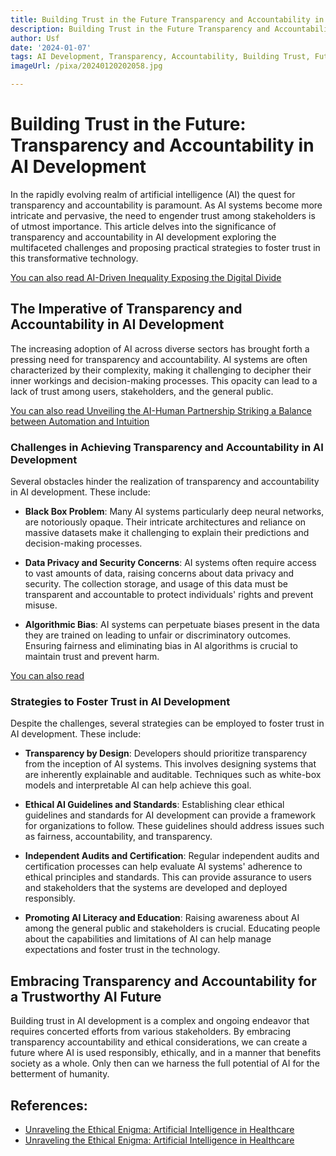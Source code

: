 ```yaml
---
title: Building Trust in the Future Transparency and Accountability in AI Development
description: Building Trust in the Future Transparency and Accountability in AI Development
author: Usf
date: '2024-01-07'
tags: AI Development, Transparency, Accountability, Building Trust, Future
imageUrl: /pixa/20240120202058.jpg

---
```

# Building Trust in the Future: Transparency and Accountability in AI Development

In the rapidly  evolving realm of artificial intelligence (AI) the quest for transparency  and accountability is paramount. As AI systems become  more intricate and pervasive, the need to engender trust among stakeholders is of  utmost  importance. This article delves  into the significance of transparency and accountability in AI development exploring the  multifaceted  challenges  and proposing practical strategies to foster trust in this transformative  technology.

[You can also  read AI-Driven Inequality Exposing the  Digital Divide](AI-Driven%20Inequality%20Exposing%20the%20Digital%20Divide)


## The Imperative of Transparency and Accountability in AI Development

The increasing  adoption of AI across  diverse sectors has brought forth a pressing need for transparency  and accountability.  AI  systems are often characterized by their complexity, making it challenging to decipher their inner workings and decision-making processes. This  opacity can  lead to a lack of trust among users,  stakeholders,  and the  general public.

[You can also read Unveiling the  AI-Human Partnership Striking a Balance between Automation and  Intuition](Unveiling%20the%20AI-Human%20Partnership%20Striking%20a%20Balance%20between%20Automation%20and%20Intuition)


### Challenges in Achieving Transparency and Accountability in AI Development

Several obstacles hinder  the realization of transparency and accountability in AI development. These include:

- **Black Box Problem**: Many AI systems particularly deep neural networks, are notoriously opaque. Their intricate architectures and reliance on massive datasets make it challenging to explain their predictions and  decision-making processes.

- **Data Privacy and Security  Concerns**: AI systems often require access to vast amounts of data, raising concerns about data privacy and security.  The collection storage, and usage of this data must be transparent and accountable to protect individuals' rights and prevent misuse.

-  **Algorithmic Bias**: AI systems can perpetuate biases  present in the data they are trained on  leading to unfair or discriminatory outcomes. Ensuring fairness  and eliminating bias in AI algorithms is crucial  to maintain trust and prevent harm.

[You can also read ]()


### Strategies to Foster Trust in AI Development

Despite the challenges, several  strategies can be employed to foster trust in  AI development. These include:

- **Transparency by Design**: Developers should prioritize transparency from the inception of AI systems. This  involves designing systems that are inherently explainable and auditable. Techniques such as white-box  models and interpretable AI can help  achieve this goal.

- **Ethical  AI Guidelines and Standards**: Establishing clear ethical guidelines and standards for AI development can provide a  framework for organizations to follow. These guidelines should address issues such as fairness, accountability, and transparency.

- **Independent Audits and Certification**: Regular independent audits and certification processes can help evaluate AI systems' adherence to ethical principles and standards. This can  provide assurance  to users and stakeholders that the systems are developed and deployed responsibly.

- **Promoting AI Literacy  and Education**: Raising awareness about AI among the  general public and stakeholders is crucial. Educating people about the capabilities and limitations of AI can help manage expectations and  foster trust in the technology.

## Embracing Transparency and Accountability for a  Trustworthy AI Future

Building trust in AI development is a complex and ongoing endeavor that requires concerted efforts from various stakeholders. By embracing transparency accountability and ethical considerations, we can create a  future where AI is used responsibly, ethically, and  in a manner that  benefits society as a whole. Only then can we harness  the  full potential of AI for the betterment  of humanity.

## References:
- [Unraveling the Ethical Enigma: Artificial Intelligence in Healthcare](https://www.cureus.com/articles/178557-unraveling-the-ethical-enigma-artificial-intelligence-in-healthcare)
- [Unraveling the Ethical Enigma: Artificial Intelligence in Healthcare](https://www.ncbi.nlm.nih.gov/pmc/articles/PMC10492220/)
